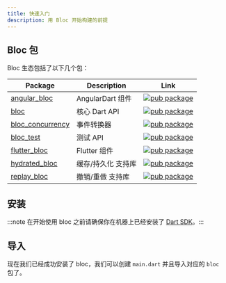 ```yaml
---
title: 快速入门
description: 用 Bloc 开始构建的前提
---
```



## Bloc 包

Bloc 生态包括了以下几个包：

| Package                                                                                    | Description        | Link                                                                                                           |
| ------------------------------------------------------------------------------------------ | ------------------ | -------------------------------------------------------------------------------------------------------------- |
| [angular_bloc](https://github.com/felangel/bloc/tree/master/packages/angular_bloc)         | AngularDart 组件   | [![pub package](https://img.shields.io/pub/v/angular_bloc.svg)](https://pub.dev/packages/angular_bloc)         |
| [bloc](https://github.com/felangel/bloc/tree/master/packages/bloc)                         | 核心 Dart API      | [![pub package](https://img.shields.io/pub/v/bloc.svg)](https://pub.dev/packages/bloc)                         |
| [bloc_concurrency](https://github.com/felangel/bloc/tree/master/packages/bloc_concurrency) | 事件转换器         | [![pub package](https://img.shields.io/pub/v/bloc_concurrency.svg)](https://pub.dev/packages/bloc_concurrency) |
| [bloc_test](https://github.com/felangel/bloc/tree/master/packages/bloc_test)               | 测试 API           | [![pub package](https://img.shields.io/pub/v/bloc_test.svg)](https://pub.dev/packages/bloc_test)               |
| [flutter_bloc](https://github.com/felangel/bloc/tree/master/packages/flutter_bloc)         | Flutter 组件       | [![pub package](https://img.shields.io/pub/v/flutter_bloc.svg)](https://pub.dev/packages/flutter_bloc)         |
| [hydrated_bloc](https://github.com/felangel/bloc/tree/master/packages/hydrated_bloc)       | 缓存/持久化 支持库 | [![pub package](https://img.shields.io/pub/v/hydrated_bloc.svg)](https://pub.dev/packages/hydrated_bloc)       |
| [replay_bloc](https://github.com/felangel/bloc/tree/master/packages/replay_bloc)           | 撤销/重做 支持库   | [![pub package](https://img.shields.io/pub/v/replay_bloc.svg)](https://pub.dev/packages/replay_bloc)           |

## 安装

<InstallationTabs />

:::note 在开始使用 bloc 之前请确保你在机器上已经安装了
[Dart SDK](https://dart.dev/get-dart)。:::

## 导入

现在我们已经成功安装了 bloc，我们可以创建 `main.dart` 并且导入对应的 `bloc`
包了。

<ImportTabs />
